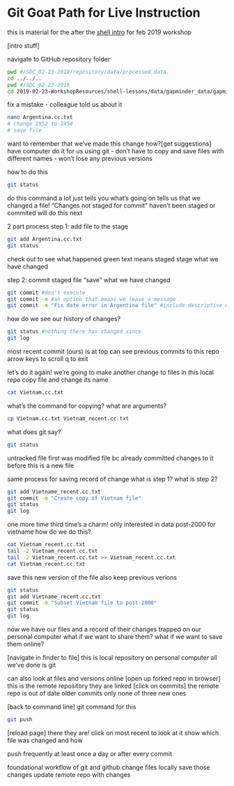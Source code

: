 # Git Goat Path for Live Instruction

this is material for the after the [shell intro](https://github.com/UA-Carpentries-Workshops/2019-02-23-WorkshopResources/blob/master/shell-lessons/1_intro-to-shell.md) for feb 2019 workshop

[intro stuff]

navigate to GitHub repository folder
```sh
pwd #/SDC_02-23-2019/repository/data/processed_data
cd ../../..
pwd #/SDC_02-23-2019
cd 2019-02-23-WorkshopResources/shell-lessons/data/gapminder_data/gapminder_by_country/
```

fix a mistake - colleague told us about it
```sh
nano Argentina.cc.txt 
# change 1952 to 1954
# save file
```

want to remember that we've made this change
how?[get suggestions]
have computer do it for us using git
- don't have to copy and save files with different names
- won't lose any previous versions

how to do this
```sh
git status
```
do this command a lot
just tells you what's going on
tells us that we changed a file! 
"Changes not staged for commit"
haven't been staged or commited
will do this next

2 part process
step 1: 
add file to the stage
```sh
git add Argentina.cc.txt 
git status
```
check out to see what happened
green text means staged
stage what we have changed

step 2: 
commit staged file
"save" what we have changed
```sh
git commit #don't execute
git commit -m #an option that means we leave a message
git commit -m "Fix date error in Argentina file" #include descriptive message of change
```

how do we see our history of changes? 
```sh
git status #nothing there has changed since
git log
```
most recent commit (ours) is at top
can see previous commits to this repo
arrow keys to scroll
q to exit

let's do it again! 
we're going to make another change to files in this local repo
copy file and change its name
```sh
cat Vietnam.cc.txt
```
what's the command for copying? 
what are arguments? 
```sh
cp Vietnam.cc.txt Vietnam_recent.cc.txt
```

what does git say? 
```sh
git status
```
untracked file
first was modified file bc already committed changes to it before
this is a new file

same process for saving record of change
what is step 1? 
what is step 2? 
```sh
git add Vietname_recent.cc.txt
git commit -m "Create copy of Vietnam file"
git status
git log
```

one more time
third time's a charm! 
only interested in data post-2000 for vietname
how do we do this? 
```sh
cat Vietnam_recent.cc.txt
tail -2 Vietnam_recent.cc.txt 
tail -2 Vietnam_recent.cc.txt >> Vietnam_recent.cc.txt 
cat Vietnam_recent.cc.txt 
```

save this new version of the file
also keep previous verions
```sh
git status
git add Vietname_recent.cc.txt
git commit -m "Subset Vietnam file to post-2000"
git status
git log
```

now we have our files and a record of their changes
trapped on our personal computer
what if we want to share them?
what if we want to save them online? 

[navigate in finder to file]
this is local repository
on personal computer
all we've done is git

can also look at files and versions online
[open up forked repo in browser]
this is the remote repository
they are linked
[click on commits]
the remote repo is out of date
older commits only
none of three new ones

[back to command line]
git command for this
```sh
git push
```
[reload page]
there they are! 
click on most recent to look at it
show which file was changed and how

push frequently
at least once a day
or after every commit

foundational workflow of git and github
change files locally
save those changes
update remote repo with changes
